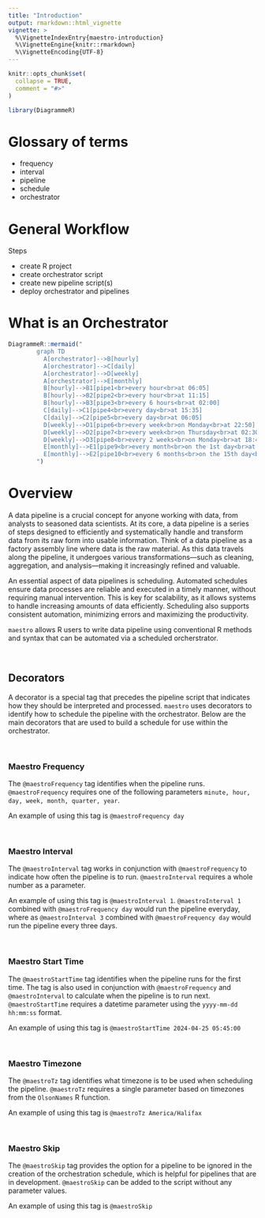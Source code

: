 ```yaml
---
title: "Introduction"
output: rmarkdown::html_vignette
vignette: >
  %\VignetteIndexEntry{maestro-introduction}
  %\VignetteEngine{knitr::rmarkdown}
  %\VignetteEncoding{UTF-8}
---
```


```r
knitr::opts_chunk$set(
  collapse = TRUE,
  comment = "#>"
)
```

```r
library(DiagrammeR)
```

# Glossary of terms

- frequency
- interval
- pipeline
- schedule
- orchestrator



# General Workflow

Steps

  - create R project
  - create orchestrator script
  - create new pipeline script(s)
  - deploy orchestrator and pipelines
  
  

# What is an Orchestrator

```r
DiagrammeR::mermaid("
        graph TD
          A[orchestrator]-->B[hourly]
          A[orchestrator]-->C[daily]
          A[orchestrator]-->D[weekly]
          A[orchestrator]-->E[monthly]
          B[hourly]-->B1[pipe1<br>every hour<br>at 06:05]
          B[hourly]-->B2[pipe2<br>every hour<br>at 11:15]
          B[hourly]-->B3[pipe3<br>every 6 hours<br>at 02:00]
          C[daily]-->C1[pipe4<br>every day<br>at 15:35]
          C[daily]-->C2[pipe5<br>every day<br>at 06:05]
          D[weekly]-->D1[pipe6<br>every week<br>on Monday<br>at 22:50]
          D[weekly]-->D2[pipe7<br>every week<br>on Thursday<br>at 02:30]
          D[weekly]-->D3[pipe8<br>every 2 weeks<br>on Monday<br>at 18:45]
          E[monthly]-->E1[pipe9<br>every month<br>on the 1st day<br>at 12:15]
          E[monthly]-->E2[pipe10<br>every 6 months<br>on the 15th day<br>at 23:55]
        ")
```



# Overview
A data pipeline is a crucial concept for anyone working with data, from analysts to seasoned data scientists. At its core, a data pipeline is a series of steps designed to efficiently and systematically handle and transform data from its raw form into usable information. Think of a data pipeline as a factory assembly line where data is the raw material. As this data travels along the pipeline, it undergoes various transformations—such as cleaning, aggregation, and analysis—making it increasingly refined and valuable.

An essential aspect of data pipelines is scheduling. Automated schedules ensure data processes are reliable and executed in a timely manner, without requiring manual intervention. This is key for scalability, as it allows systems to handle increasing amounts of data efficiently. Scheduling also supports consistent automation, minimizing errors and maximizing the productivity.

`maestro` allows R users to write data pipeline using conventional R methods and syntax that can be automated via a scheduled orcherstrator.

<br>

## Decorators
A decorator is a special tag that precedes the pipeline script that indicates how they should be interpreted and processed. `maestro` uses decorators to identify how to schedule the pipeline with the orchestrator. Below are the main decorators that are used to build a schedule for use within the orchestrator.

<br>

### Maestro Frequency
The `@maestroFrequency` tag identifies when the pipeline runs. `@maestroFrequency` requires one of the following parameters `minute, hour, day, week, month, quarter, year`.

An example of using this tag is `@maestroFrequency day`

<br>

### Maestro Interval
The `@maestroInterval` tag works in conjunction with `@maestroFrequency` to indicate how often the pipeline is to run. `@maestroInterval` requires a whole number as a parameter.

An example of using this tag is `@maestroInterval 1`. `@maestroInterval 1` combined with `@maestroFrequency day` would run the pipeline everyday, where as `@maestroInterval 3` combined with `@maestroFrequency day` would run the pipeline every three days.

<br>

### Maestro Start Time
The `@maestroStartTime` tag identifies when the pipeline runs for the first time. The tag is also used in conjunction with `@maestroFrequency` and `@maestroInterval` to calculate when the pipeline is to run next. `@maestroStartTime` requires a datetime parameter using the `yyyy-mm-dd hh:mm:ss` format.

An example of using this tag is `@maestroStartTime 2024-04-25 05:45:00`

<br>

### Maestro Timezone
The `@maestroTz` tag identifies what timezone is to be used when scheduling the pipeline. `@maestroTz` requires a single parameter based on timezones from the `OlsonNames` R function.

An example of using this tag is `@maestroTz America/Halifax`

<br>

### Maestro Skip
The `@maestroSkip` tag provides the option for a pipeline to be ignored in the creation of the orchestration schedule, which is helpful for pipelines that are in development. `@maestroSkip` can be added to the script without any parameter values.

An example of using this tag is `@maestroSkip`

<br>









